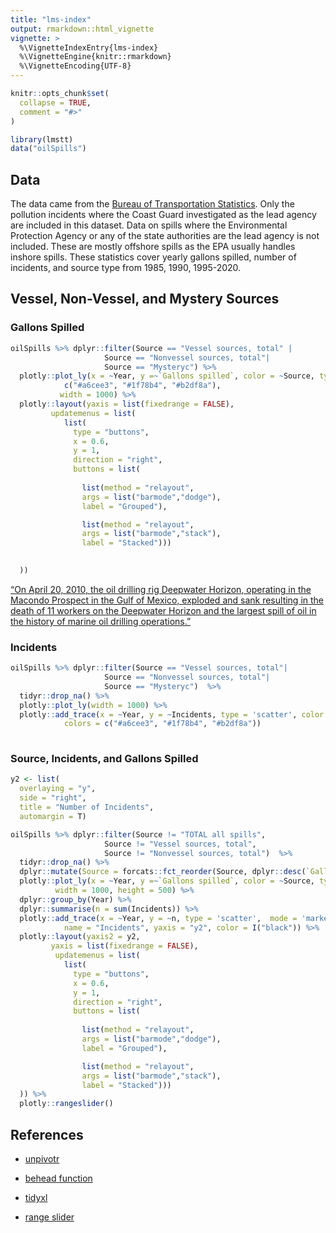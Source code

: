 ```yaml
---
title: "lms-index"
output: rmarkdown::html_vignette
vignette: >
  %\VignetteIndexEntry{lms-index}
  %\VignetteEngine{knitr::rmarkdown}
  %\VignetteEncoding{UTF-8}
---
```


```r
knitr::opts_chunk$set(
  collapse = TRUE,
  comment = "#>"
)
```

```r
library(lmstt)
data("oilSpills")
```


## Data
The data came from the [Bureau of Transportation Statistics](https://www.bts.gov/content/petroleum-oil-spills-impacting-navigable-us-waters). Only the pollution incidents where the Coast Guard investigated as the lead agency are included in this dataset. Data on spills where the Environmental Protection Agency or any of the state authorities are the lead agency is not included. These are mostly offshore spills as the EPA usually handles inshore spills. These statistics cover yearly gallons spilled, number of incidents, and source type from 1985, 1990, 1995-2020. 

## Vessel, Non-Vessel, and Mystery Sources

### Gallons Spilled

```r
oilSpills %>% dplyr::filter(Source == "Vessel sources, total" | 
                     Source == "Nonvessel sources, total"|
                     Source == "Mysteryc") %>%
  plotly::plot_ly(x = ~Year, y =~`Gallons spilled`, color = ~Source, type="bar", colors = 
            c("#a6cee3", "#1f78b4", "#b2df8a"),
           width = 1000) %>%
  plotly::layout(yaxis = list(fixedrange = FALSE),
         updatemenus = list(
            list(
              type = "buttons",
              x = 0.6,
              y = 1,
              direction = "right",
              buttons = list(
                
                list(method = "relayout",
                args = list("barmode","dodge"),
                label = "Grouped"),

                list(method = "relayout",
                args = list("barmode","stack"),
                label = "Stacked")))

                
  ))
```

["On April 20, 2010, the oil drilling rig Deepwater Horizon, operating in the Macondo Prospect in the Gulf of Mexico, exploded and sank resulting in the death of 11 workers on the Deepwater Horizon and the largest spill of oil in the history of marine oil drilling operations."](https://www.epa.gov/enforcement/deepwater-horizon-bp-gulf-mexico-oil-spill#:~:text=On%20April%2020%2C%202010%2C%20the,of%20marine%20oil%20drilling%20operations.)

### Incidents

```r
oilSpills %>% dplyr::filter(Source == "Vessel sources, total"| 
                     Source == "Nonvessel sources, total"|
                     Source == "Mysteryc")  %>%
  tidyr::drop_na() %>%
  plotly::plot_ly(width = 1000) %>%
  plotly::add_trace(x = ~Year, y = ~Incidents, type = 'scatter', color =~Source, mode = 'lines+markers', 
            colors = c("#a6cee3", "#1f78b4", "#b2df8a"))
  
```

### Source, Incidents, and Gallons Spilled

```r
y2 <- list(
  overlaying = "y",
  side = "right",
  title = "Number of Incidents",
  automargin = T)

oilSpills %>% dplyr::filter(Source != "TOTAL all spills", 
                     Source != "Vessel sources, total", 
                     Source != "Nonvessel sources, total")  %>%
  tidyr::drop_na() %>%
  dplyr::mutate(Source = forcats::fct_reorder(Source, dplyr::desc(`Gallons spilled`))) %>%
  plotly::plot_ly(x = ~Year, y =~`Gallons spilled`, color = ~Source, type="bar", colors = "Accent",
          width = 1000, height = 500) %>%
  dplyr::group_by(Year) %>%
  dplyr::summarise(n = sum(Incidents)) %>%
  plotly::add_trace(x = ~Year, y = ~n, type = 'scatter',  mode = 'markers', 
            name = "Incidents", yaxis = "y2", color = I("black")) %>%
  plotly::layout(yaxis2 = y2,
         yaxis = list(fixedrange = FALSE),
          updatemenus = list(
            list(
              type = "buttons",
              x = 0.6,
              y = 1,
              direction = "right",
              buttons = list(
                
                list(method = "relayout",
                args = list("barmode","dodge"),
                label = "Grouped"),

                list(method = "relayout",
                args = list("barmode","stack"),
                label = "Stacked")))
  )) %>%
  plotly::rangeslider()

```

## References 

* [unpivotr](https://nacnudus.github.io/spreadsheet-munging-strategies/pivot-simple.html#two-clear-rows-of-text-column-headers-left-aligned)

* [behead function](https://www.rdocumentation.org/packages/unpivotr/versions/0.6.2/topics/behead)

* [tidyxl](https://cran.r-project.org/web/packages/tidyxl/vignettes/tidyxl.html`)

* [range slider](https://stackoverflow.com/questions/62875576/zoom-on-y-axis-while-using-plotlyrangeslider)

